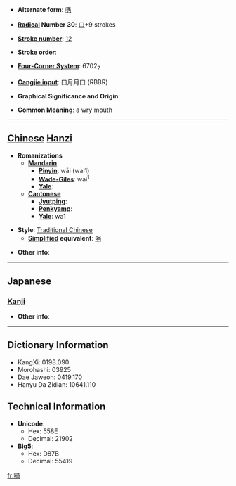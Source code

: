 * '''Alternate form''': [[㖞]]

* '''[[Wiktionary:Chinese radical index| Radical]] Number 30''': [[Wiktionary:Chinese radical index 口|口]]+9 strokes

* '''[[Wiktionary:Chinese total strokes index|Stroke number]]''': [[Wiktionary:Chinese total strokes index 12|12]]

* '''Stroke order''': 

* '''[[Wiktionary:Chinese four corner index|Four-Corner System]]''': 6702<sub>7</sub>

* '''[[Wiktionary:Chinese Cangjie index|Cangjie input]]''': 口月月口 (RBBR)

* '''Graphical Significance and Origin''': 

* '''Common Meaning''': a wry mouth

----

== [[Chinese]] [[Hanzi]] ==

* '''Romanizations'''
** '''[[Mandarin]]'''
*** '''[[Pinyin]]''': wāi (wai1)
*** '''[[Wade-Giles]]''': wai<sup>1</sup>
*** '''[[Yale]]''': 
** '''[[Cantonese]]'''
*** '''[[Jyutping]]''':
*** '''[[Penkyamp]]''': 
*** '''[[Yale]]''': wa1

* '''Style''': [[Traditional Chinese]] 
** '''[[Simplified Chinese|Simplified]] equivalent''': [[㖞]]

* '''Other info''': 

----

==Japanese==
===[[Kanji]]===
{{kanji|on readings=[[か]] (ka)
|kun readings=[[ゆがむ]] (yugamu)
}}

* '''Other info''':  

----

== Dictionary Information ==

* KangXi: 0198.090
* Morohashi: 03925
* Dae Jaweon: 0419.170
* Hanyu Da Zidian: 10641.110

== Technical Information ==

* '''Unicode''':
** Hex: 558E
** Decimal: 21902
* '''Big5''':
** Hex: D87B
** Decimal: 55419

[[fr:喎]]